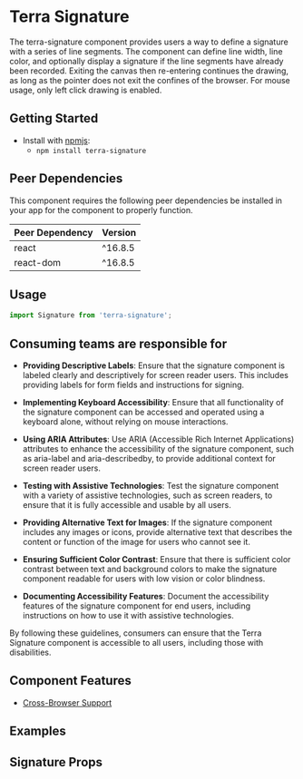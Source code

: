 


<Badge />

# Terra Signature

The terra-signature component provides users a way to define a signature with a series of line segments.
The component can define line width, line color, and optionally display a signature if the line segments have
already been recorded. Exiting the canvas then re-entering continues the drawing, as long as the pointer does not exit the confines of the browser. For mouse usage, only left click drawing is enabled.

## Getting Started

- Install with [npmjs](https://www.npmjs.com):
  - `npm install terra-signature`

<!-- AUTO-GENERATED-CONTENT:START Peer Dependencies -->
## Peer Dependencies

This component requires the following peer dependencies be installed in your app for the component to properly function.

| Peer Dependency | Version |
|-|-|
| react | ^16.8.5 |
| react-dom | ^16.8.5 |

<!-- AUTO-GENERATED-CONTENT:END -->

## Usage

```jsx
import Signature from 'terra-signature';
```

## Consuming teams are responsible for
- **Providing Descriptive Labels**: Ensure that the signature component is labeled clearly and descriptively for screen reader users. This includes providing labels for form fields and instructions for signing.

- **Implementing Keyboard Accessibility**: Ensure that all functionality of the signature component can be accessed and operated using a keyboard alone, without relying on mouse interactions.

- **Using ARIA Attributes**: Use ARIA (Accessible Rich Internet Applications) attributes to enhance the accessibility of the signature component, such as aria-label and aria-describedby, to provide additional context for screen reader users.

- **Testing with Assistive Technologies**: Test the signature component with a variety of assistive technologies, such as screen readers, to ensure that it is fully accessible and usable by all users.

- **Providing Alternative Text for Images**: If the signature component includes any images or icons, provide alternative text that describes the content or function of the image for users who cannot see it.

- **Ensuring Sufficient Color Contrast**: Ensure that there is sufficient color contrast between text and background colors to make the signature component readable for users with low vision or color blindness.

- **Documenting Accessibility Features**: Document the accessibility features of the signature component for end users, including instructions on how to use it with assistive technologies.

By following these guidelines, consumers can ensure that the Terra Signature component is accessible to all users, including those with disabilities.

## Component Features
* [Cross-Browser Support](https://engineering.cerner.com/terra-ui/about/terra-ui/component-standards#cross-browser-support)

## Examples
<SignatureExample title="Default Signature" />

## Signature Props
<SignaturePropsTable />
